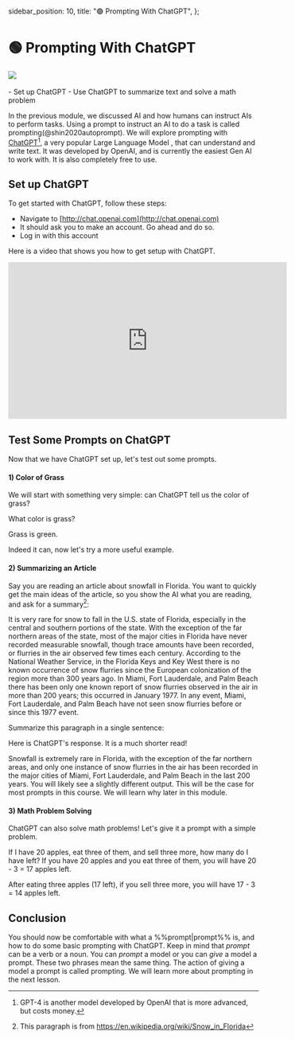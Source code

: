   sidebar_position: 10,
  title: "🟢 Prompting With ChatGPT",
};

# 🟢 Prompting With ChatGPT

<div style={{ textAlign: "center" }}>
  <Image
    src="/docs/assets/basics/chatgpt_interface.webp"
    className="img-docs"
    width={2854}
    height={1466}
    style={{ width: "80%", margin: "auto" }}
  />
</div>
<br />

<Takeaways>
  - Set up ChatGPT 
  - Use ChatGPT to summarize text and solve a math problem
</Takeaways>

In the previous module, we discussed AI and how humans can instruct AIs to perform tasks.
Using a prompt to instruct an AI to do a task is called prompting(@shin2020autoprompt). We will explore prompting with [ChatGPT](http://chat.openai.com)[^a], a very popular Large Language Model , that can understand and write text. It was developed by OpenAI, and is currently the easiest Gen AI to work with. It is also completely free to use.

## Set up ChatGPT

To get started with ChatGPT, follow these steps:

- Navigate to [http://chat.openai.com](http://chat.openai.com)
- It should ask you to make an account. Go ahead and do so.
- Log in with this account

Here is a video that shows you how to get setup with ChatGPT.

<iframe
  width="560"
  height="315"
  src="https://www.youtube.com/embed/FMEzy2jo84c"
  title="YouTube video player"
  frameBorder="0"
  allow="accelerometer; autoplay; clipboard-write; encrypted-media; gyroscope; picture-in-picture; web-share"
  allowFullScreen
></iframe>

## Test Some Prompts on ChatGPT

Now that we have ChatGPT set up, let's test out some prompts.

#### 1) Color of Grass

We will start with something very simple: can ChatGPT tell us the color of grass?

<AIInput>What color is grass?</AIInput>

<AIOutput>Grass is green.</AIOutput>

Indeed it can, now let's try a more useful example.

#### 2) Summarizing an Article

Say you are reading an article about snowfall in Florida. You want to quickly get the main ideas of the article, so you show the AI what you are reading, and ask for a summary[^b]:

<AIInput>
It is very rare for snow to fall in the U.S. state of Florida, especially in the central and southern portions of the state. With the exception of the far northern areas of the state, most of the major cities in Florida have never recorded measurable snowfall, though trace amounts have been recorded, or flurries in the air observed few times each century. According to the National Weather Service, in the Florida Keys and Key West there is no known occurrence of snow flurries since the European colonization of the region more than 300 years ago. In Miami, Fort Lauderdale, and Palm Beach there has been only one known report of snow flurries observed in the air in more than 200 years; this occurred in January 1977. In any event, Miami, Fort Lauderdale, and Palm Beach have not seen snow flurries before or since this 1977 event.

Summarize this paragraph in a single sentence:

</AIInput>

Here is ChatGPT's response. It is a much shorter read!

<AIOutput>
  Snowfall is extremely rare in Florida, with the exception of the far northern
  areas, and only one instance of snow flurries in the air has been recorded in
  the major cities of Miami, Fort Lauderdale, and Palm Beach in the last 200
  years.
</AIOutput>

<Caution>
  You will likely see a slightly different output. This will be the case for
  most prompts in this course. We will learn why later in this module.
</Caution>

#### 3) Math Problem Solving

ChatGPT can also solve math problems! Let's give it a prompt with a simple problem.

<AIInput>
  If I have 20 apples, eat three of them, and sell three more, how many do I
  have left?
</AIInput>

<AIOutput>
If you have 20 apples and you eat three of them, you will have 20 - 3 = 17 apples left.

After eating three apples (17 left), if you sell three more, you will have 17 - 3 = 14 apples left.

</AIOutput>

## Conclusion

You should now be comfortable with what a %%prompt|prompt%% is, and how to do some basic prompting with ChatGPT.
Keep in mind that _prompt_ can be a verb or a noun. You can _prompt_ a model or you can _give_ a model a prompt. These two phrases mean the same thing. The action of giving a model a prompt is called prompting. We will learn more about prompting in the next lesson.

[^a]: GPT-4 is another model developed by OpenAI that is more advanced, but costs money.
[^b]: This paragraph is from https://en.wikipedia.org/wiki/Snow_in_Florida
